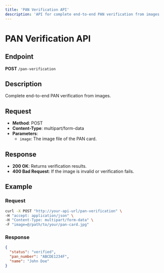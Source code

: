```yaml
---
title: 'PAN Verification API'
description: 'API for complete end-to-end PAN verification from images'
---
```


# PAN Verification API

## Endpoint

**POST** `/pan-verification`

## Description

Complete end-to-end PAN verification from images.

## Request

- **Method**: POST
- **Content-Type**: multipart/form-data
- **Parameters**:
  - `image`: The image file of the PAN card.

## Response

- **200 OK**: Returns verification results.
- **400 Bad Request**: If the image is invalid or verification fails.

## Example

### Request

```bash
curl -X POST "http://your-api-url/pan-verification" \
-H "accept: application/json" \
-H "Content-Type: multipart/form-data" \
-F "image=@/path/to/your/pan-card.jpg"
```

### Response

```json
{
  "status": "verified",
  "pan_number": "ABCDE1234F",
  "name": "John Doe"
}
``` 